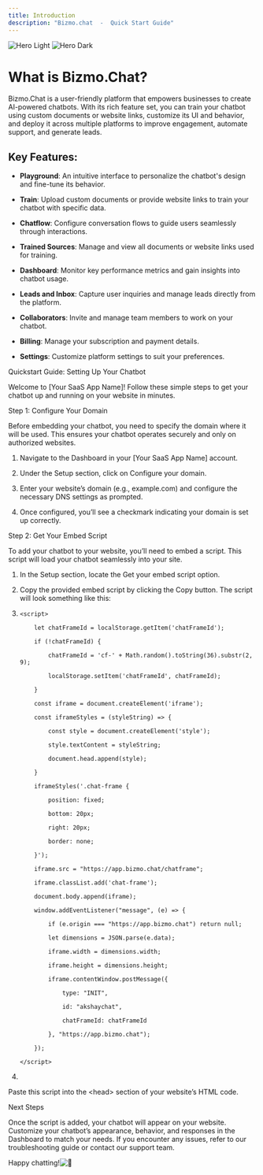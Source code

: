 ```yaml
---
title: Introduction
description: "Bizmo.chat  -  Quick Start Guide"
---
```


<img alt="Hero Light" classname="block dark:hidden" src="/images/hero.png" />

<img alt="Hero Dark" classname="hidden dark:block" src="/images/hero.png" />

# What is Bizmo.Chat?

Bizmo.Chat is a user-friendly platform that empowers businesses to create AI-powered chatbots. With its rich feature set, you can train your chatbot using custom documents or website links, customize its UI and behavior, and deploy it across multiple platforms to improve engagement, automate support, and generate leads.

## Key Features:

* **Playground**: An intuitive interface to personalize the chatbot's design and fine-tune its behavior.

* **Train**: Upload custom documents or provide website links to train your chatbot with specific data.

* **Chatflow**: Configure conversation flows to guide users seamlessly through interactions.

* **Trained Sources**: Manage and view all documents or website links used for training.

* **Dashboard**: Monitor key performance metrics and gain insights into chatbot usage.

* **Leads and Inbox**: Capture user inquiries and manage leads directly from the platform.

* **Collaborators**: Invite and manage team members to work on your chatbot.

* **Billing**: Manage your subscription and payment details.

* **Settings**: Customize platform settings to suit your preferences.

Quickstart Guide: Setting Up Your Chatbot

Welcome to \[Your SaaS App Name]! Follow these simple steps to get your chatbot up and running on your website in minutes.

Step 1: Configure Your Domain

Before embedding your chatbot, you need to specify the domain where it will be used. This ensures your chatbot operates securely and only on authorized websites.

1. Navigate to the Dashboard in your \[Your SaaS App Name] account.

2. Under the Setup section, click on Configure your domain.

3. Enter your website’s domain (e.g., example.com) and configure the necessary DNS settings as prompted.

4. Once configured, you’ll see a checkmark indicating your domain is set up correctly.

Step 2: Get Your Embed Script

To add your chatbot to your website, you’ll need to embed a script. This script will load your chatbot seamlessly into your site.

1. In the Setup section, locate the Get your embed script option.

2. Copy the provided embed script by clicking the Copy button. The script will look something like this:

3. `<script>`




   `    let chatFrameId = localStorage.getItem('chatFrameId');`




   `    if (!chatFrameId) {`




   `        chatFrameId = 'cf-' + Math.random().toString(36).substr(2, 9);`




   `        localStorage.setItem('chatFrameId', chatFrameId);`




   `    }`





   `    const iframe = document.createElement('iframe');`




   `    const iframeStyles = (styleString) => {`




   `        const style = document.createElement('style');`




   `        style.textContent = styleString;`




   `        document.head.append(style);`




   `    }`





   `    iframeStyles('.chat-frame {`




   `        position: fixed;`




   `        bottom: 20px;`




   `        right: 20px;`




   `        border: none;`




   `    }');`





   `    iframe.src = "https://app.bizmo.chat/chatframe";`




   `    iframe.classList.add('chat-frame');`




   `    document.body.append(iframe);`





   `    window.addEventListener("message", (e) => {`




   `        if (e.origin === "https://app.bizmo.chat") return null;`




   `        let dimensions = JSON.parse(e.data);`




   `        iframe.width = dimensions.width;`




   `        iframe.height = dimensions.height;`




   `        iframe.contentWindow.postMessage({`




   `            type: "INIT",`




   `            id: "akshaychat",`




   `            chatFrameId: chatFrameId`




   `        }, "https://app.bizmo.chat");`




   `    });`




   `</script>`

4.


   Paste this script into the \<head> section of your website’s HTML code.

Next Steps

Once the script is added, your chatbot will appear on your website. Customize your chatbot’s appearance, behavior, and responses in the Dashboard to match your needs. If you encounter any issues, refer to our troubleshooting guide or contact our support team.

Happy chatting!![🚀](https://abs-0.twimg.com/emoji/v2/svg/1f680.svg "Rocket")

###